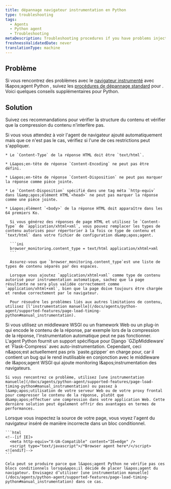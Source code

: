 ```yaml
---
title: dépannage navigateur instrumentation en Python
type: troubleshooting
tags:
  - Agents
  - Python agent
  - Troubleshooting
metaDescription: Troubleshooting procedures if you have problems injecting the browser agent via New Relic's Python agent.
freshnessValidatedDate: never
translationType: machine
---
```


## Problème

Si vous rencontrez des problèmes avec le [navigateur instrumenté](/docs/agents/python-agent/supported-features/page-load-timing-python) avec l&amp;apos;agent Python , suivez les [procédures de dépannage standard](/docs/browser/new-relic-browser/installation-configuration/troubleshooting-browser-monitoring-installation) pour <InlinePopover type="browser" />. Voici quelques conseils supplémentaires pour Python.

## Solution

Suivez ces recommandations pour vérifier la structure du contenu et vérifier que la compression du contenu n&apos;interfère pas.

<CollapserGroup>
  <Collapser id="solution-content" title="Vérifiez la structure du contenu.">
    Si vous vous attendez à voir l&apos;agent de navigateur ajouté automatiquement mais que ce n&apos;est pas le cas, vérifiez si l&apos;une de ces restrictions peut s&apos;appliquer.

    * Le `Content-Type` de la réponse HTML doit être `text/html`.

    * L&apos;en-tête de réponse `Content-Encoding` ne peut pas être défini.

    * L&apos;en-tête de réponse `Content-Disposition` ne peut pas marquer la réponse comme pièce jointe.

    * Le `Content-Disposition` spécifié dans une tag méta `http-equiv` dans l&amp;apos;élément HTML`<head>` ne peut pas marquer la réponse comme une pièce jointe.

    * L&apos;élément `<body>` de la réponse HTML doit apparaître dans les 64 premiers Ko.

      Si vous générez des réponses de page HTML et utilisez le `Content-Type` de `application/xhtml+xml`, vous pouvez remplacer les types de contenu autorisés pour répertorier à la fois ce type de contenu et `text/html` dans votre fichier de configuration d&amp;apos;agent.

      ```ini
      browser_monitoring.content_type = text/html application/xhtml+xml
      ```

      Assurez-vous que `browser_monitoring.content_type`est une liste de types de contenu séparés par des espaces.

      Lorsque vous ajoutez `application/xhtml+xml` comme type de contenu autorisé pour instrumentation automatique, sachez que la page résultante ne sera plus validée correctement comme `application/xhtml+xml`, bien que la page doive toujours être chargée et rendue correctement par le navigateur.

      Pour résoudre les problèmes liés aux autres limitations de contenu, utilisez [l’instrumentation manuelle](/docs/agents/python-agent/supported-features/page-load-timing-python#manual_instrumentation).
  </Collapser>

  <Collapser id="solution-compression" title="Vérifiez que la compression du contenu n’interfère pas.">
    Si vous utilisez un middleware WSGI ou un framework Web ou un plug-in qui encode le contenu de la réponse, par exemple lors de la compression de la réponse, l&apos;instrumentation automatique peut ne pas fonctionner. L&apos;agent Python fournit un support spécifique pour Django `GZipMiddleware` et `Flask-Compress` avec auto-instrumentation. Cependant, ceci n&amp;apos;est actuellement pas pris `paste.gzipper` en charge pour, car il contient un bug qui le rend inutilisable en conjonction avec le middleware de l&amp;apos;agent WSGI qui ajoute monitoring l&amp;apos;instrumentation des navigateurs.

    Si vous rencontrez ce problème, utilisez [une instrumentation manuelle](/docs/agents/python-agent/supported-features/page-load-timing-python#manual_instrumentation) ou passez à l&amp;apos;utilisation de votre serveur Web ou de votre proxy frontal pour compresser le contenu de la réponse, plutôt que d&amp;apos;effectuer une compression dans votre application Web. Cette dernière solution peut également offrir des avantages en termes de performances.
  </Collapser>

  <Collapser id="solution-compression" title="Vérifiez la source de la page pour les blocs conditionnels.">
    Lorsque vous inspectez la source de votre page, vous voyez l&apos;agent du navigateur inséré de manière incorrecte dans un bloc conditionnel.

    ```html
    <!--[if IE]>
      <meta http-equiv="X-UA-Compatible" content="IE=edge" />
      <script type="text/javascript">/*Browser agent here*/</script>
    <![endif]-->
    ```

    Cela peut se produire parce que l&apos;agent Python ne vérifie pas ces blocs conditionnels lorsqu&apos;il décide de placer l&apos;agent du navigateur. Envisagez d’utiliser [une instrumentation manuelle](/docs/agents/python-agent/supported-features/page-load-timing-python#manual_instrumentation) dans ce cas.
  </Collapser>
</CollapserGroup>